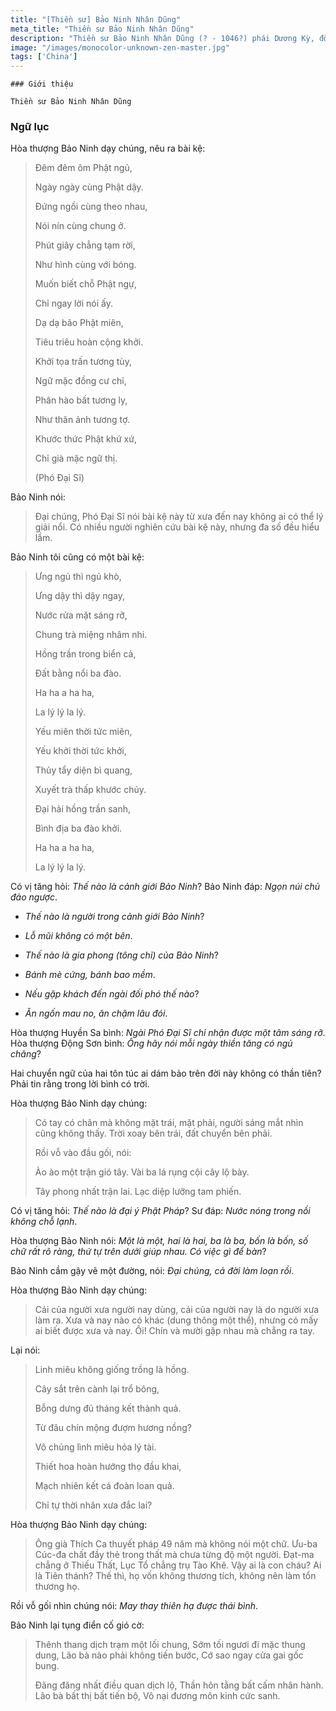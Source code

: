 ```yaml
---
title: "[Thiền sư] Bảo Ninh Nhân Dũng"
meta_title: "Thiền sư Bảo Ninh Nhân Dũng"
description: "Thiền sư Bảo Ninh Nhân Dũng (? - 1046?) phái Dương Kỳ, đời thứ 2 Tông Lâm Tế - Trung Quốc, là đệ tử nối pháp của thiền sư Dương Kỳ Phương Hội"
image: "/images/monocolor-unknown-zen-master.jpg"
tags: ['China']
---
```


<div className="grid xl:grid-cols-8 lg:grid-cols-8 md:grid-cols-2 sm:grid-cols-2 xs:grid-cols-1 gap-8 bg-body dark:bg-darkmode-body">

  <div className="lg:col-span-3 md:col-span-1">



    ### Giới thiệu

    Thiền sư Bảo Ninh Nhân Dũng

  </div>

<div className="lg:col-span-5 md:col-span-1">

  ### Ngữ lục

  Hòa thượng Bảo Ninh dạy chúng, nêu ra bài kệ:

  > Đêm đêm ôm Phật ngủ,
  >
  > Ngày ngày cùng Phật dậy.
  >
  > Đứng ngồi cùng theo nhau,
  >
  > Nói nín cùng chung ở.
  >
  > Phút giây chẳng tạm rời,
  >
  > Như hình cùng với bóng.
  >
  > Muốn biết chỗ Phật ngự,
  >
  > Chỉ ngay lời nói ấy.
  >
  > Dạ dạ bão Phật miên,
  >
  > Tiêu triêu hoàn cộng khởi.
  >
  > Khởi tọa trấn tương tùy,
  >
  > Ngữ mặc đồng cư chỉ,
  >
  > Phân hào bất tương ly,
  >
  > Như thân ảnh tương tợ.
  >
  > Khước thức Phật khứ xứ,
  >
  > Chỉ già mặc ngữ thị.
  >
  > (Phó Đại Sĩ)

  Bảo Ninh nói:

  > Đại chúng, Phó Đại Sĩ nói bài kệ này từ xưa đến nay không ai có thể lý giải nổi. Có nhiều người nghiên cứu bài kệ này, nhưng đa số đều hiểu lầm.

  Bảo Ninh tôi cũng có một bài kệ:

  > Ưng ngủ thì ngủ khò,
  >
  > Ưng dậy thì dậy ngay,
  >
  > Nước rửa mặt sáng rỡ,
  >
  > Chung trà miệng nhâm nhi.
  >
  > Hồng trần trong biển cả,
  >
  > Đất bằng nổi ba đào.
  >
  > Ha ha a ha ha,
  >
  > La lý lý la lý.
  >
  > Yếu miên thời tức miên,
  >
  > Yếu khởi thời tức khởi,
  >
  > Thủy tẩy diện bì quang,
  >
  > Xuyết trà thấp khước chủy.
  >
  > Đại hải hồng trần sanh,
  >
  > Bình địa ba đào khởi.
  >
  > Ha ha a ha ha,
  >
  > La lý lý la lý.

  Có vị tăng hỏi: _Thế nào là cảnh giới Bảo Ninh_?
  Bảo Ninh đáp: _Ngọn núi chủ đảo ngược_.

  - _Thế nào là người trong cảnh giới Bảo Ninh_?
  - _Lỗ mũi không có một bên_.

  - _Thế nào là gia phong (tông chỉ) của Bảo Ninh_?
  - _Bánh mè cứng, bánh bao mềm_.

  - _Nếu gặp khách đến ngài đối phó thế nào_?
  - _Ăn ngốn mau no, ăn chậm lâu đói_.

  Hòa thượng Huyền Sa bình: _Ngài Phó Đại Sĩ chỉ nhận được một tâm sáng rỡ_.
  Hòa thượng Động Sơn bình: _Ông hãy nói mỗi ngày thiền tăng có ngủ chăng_?

  Hai chuyển ngữ của hai tôn túc ai dám bảo trên đời này không có thần tiên? Phải tin rằng trong lời bình có trời.

  Hòa thượng Bảo Ninh dạy chúng:

  > Có tay có chân mà không mặt trái, mặt phải, người sáng mắt nhìn cũng không thấy. Trời xoay bên trái, đất chuyển bên phải.
  >
  > Rồi vỗ vào đầu gối, nói:
  >
  > Ào ào một trận gió tây. Vài ba lá rụng cội cây lộ bày.
  >
  > Tây phong nhất trận lai. Lạc diệp lưỡng tam phiến.

  Có vị tăng hỏi: _Thế nào là đại ý Phật Pháp_?
  Sư đáp: _Nước nóng trong nồi không chỗ lạnh_.

  Hòa thượng Bảo Ninh nói: _Một là một, hai là hai, ba là ba, bốn là bốn, số chữ rất rõ ràng, thứ tự trên dưới giúp nhau. Có việc gì để bàn_?

  Bảo Ninh cầm gậy vẽ một đường, nói: _Đại chúng, cả đời làm loạn rồi_.

  Hòa thượng Bảo Ninh dạy chúng:

  >Cái của người xưa người nay dùng, cái của người nay là do người xưa làm ra.
  Xưa và nay nào có khác (dung thông một thể), nhưng có mấy ai biết được xưa và nay.
  Ôi! Chín và mười gặp nhau mà chẳng ra tay.

  Lại nói:

  > Linh miêu không giống trồng là hồng.
  >
  > Cây sắt trên cành lại trổ bông,
  >
  > Bỗng dưng đủ tháng kết thành quả.
  >
  > Từ đâu chín mộng đượm hương nồng?
  >
  > Vô chủng lình miêu hỏa lý tài.
  >
  > Thiết hoa hoàn hướng thọ đầu khai,
  >
  > Mạch nhiên kết cá đoàn loan quả.
  >
  > Chỉ tự thời nhân xưa đắc lai?

  Hòa thượng Bảo Ninh dạy chúng:

  > Ông già Thích Ca thuyết pháp 49 năm mà không nói một chữ.
  Ưu-ba Cúc-đa chất đầy thẻ trong thất mà chưa từng độ một người.
  Đạt-ma chẳng ở Thiếu Thất, Lục Tổ chẳng trụ Tào Khê.
  Vậy ai là con cháu? Ai là Tiên thánh?
  Thế thì, họ vốn không thương tích, không nên làm tổn thương họ.

  Rồi vỗ gối nhìn chúng nói: _May thay thiên hạ được thái bình_.

  Bảo Ninh lại tụng điển cố gió cờ:

  > Thênh thang dịch trạm một lối chung,
  > Sớm tối ngươi đi mặc thung dung,
  > Lão bà nào phải không tiến bước,
  > Cớ sao ngay cửa gai gốc bung.
  >
  > Đãng đãng nhất điều quan dịch lộ,
  > Thần hôn tằng bất cấm nhân hành.
  > Lão bà bất thị bất tiến bộ,
  > Vô nại đương môn kinh cức sanh.



  </div>


</div>
